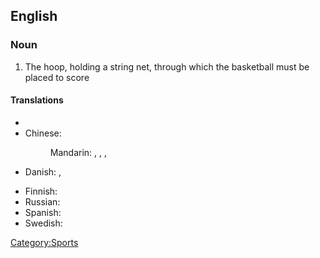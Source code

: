==English==

===Noun===
{{en-noun|sg=[[basketball]] [[hoop]]}}

# {{basketball}} The hoop, holding a string net, through which the basketball must be placed to score

====Translations====
{{trans-top|a hoop use in basketball}}
* {{trreq|Catalan}}
* Chinese:
*: Mandarin: {{t|cmn|籃球框|sc=Hani}}, {{t|cmn|篮球框|tr=lánqiú kuàng|sc=Hani}}, {{t|cmn|籃框|sc=Hani}}, {{t|cmn|篮框|tr=lánkuàng|sc=Hani}}
* Danish: {{t-|da|basketballkurv|c}}, {{t|da|basketkurv|c}}
{{trans-mid}}
* Finnish: {{t-|fi|koripallorengas}}
* Russian: {{t|ru|баскетбольное кольцо|n|tr=bask'etból'noje kol'co}}
* Spanish: {{t|es|aro de baloncesto|m}}
* Swedish: {{t-|sv|basketkorg|c}}
{{trans-bottom}}

[[Category:Sports]]
